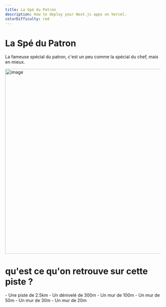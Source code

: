 ```yaml
---
title: La Spé du Patron
description: How to deploy your Next.js apps on Vercel.
colorDifficulty: red
---
```


# La Spé du Patron

La fameuse spécial du patron, c'est un peu comme la spécial du chef, mais en mieux.

<Image
  src="/img/shape/2.webp"
  width="600"
  height="600"
  alt="image"
  priority
  className="w-auto h-auto object-cover"
/>

# qu'est ce qu'on retrouve sur cette piste ?

<div className="flex gap-5 flex-wrap">
  - Une piste de 2.5km - Un dénivelé de 300m - Un mur de 100m - Un mur de 50m -
  Un mur de 30m - Un mur de 20m
</div>

<BtnAdherer />
